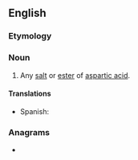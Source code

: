{{also|Aspartate}}
==English==

===Etymology===
{{suffix|en|aspartic|ate}}

===Noun===
{{en-noun}}

# {{lb|en|organic compound}} Any [[salt]] or [[ester]] of [[aspartic acid]].

====Translations====
{{trans-top|salt or ester of aspartic acid}}
* Spanish: {{t|es|aspartato|m}}
{{trans-mid}}
{{trans-bottom}}

===Anagrams===
* {{anagrams|en|parastate|satrapate}}